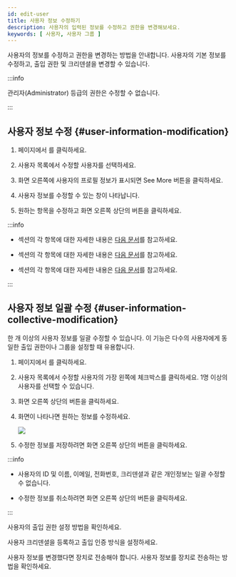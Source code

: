 ```yaml
---
id: edit-user
title: 사용자 정보 수정하기
description: 사용자의 입력된 정보를 수정하고 권한을 변경해보세요.
keywords: [ 사용자, 사용자 그룹 ]
---
```


사용자의 정보를 수정하고 권한을 변경하는 방법을 안내합니다. 사용자의 기본 정보를 수정하고, 출입 권한 및 크리덴셜을 변경할 수 있습니다.

:::info

관리자(Administrator) 등급의 권한은 수정할 수 없습니다.

:::

## 사용자 정보 수정 {#user-information-modification}

1. <Cmd sid='shell.header.launcher' /> 페이지에서 <Cmd sid='shell.header.user' />를 클릭하세요. 

1. 사용자 목록에서 수정할 사용자를 선택하세요.

1. 화면 오른쪽에 사용자의 프로필 정보가 표시되면 <Cmd>See More</Cmd> 버튼을 클릭하세요.

1. 사용자 정보를 수정할 수 있는 창이 나타납니다.

1. 원하는 항목을 수정하고 화면 오른쪽 상단의 <Cmd sid='common.save' /> 버튼을 클릭하세요.

:::info

* <Cmd sid='team.user.information' /> 섹션의 각 항목에 대한 자세한 내용은 [다음 문서](add-user-basic-info)를 참고하세요.

* <Cmd sid='team.user.permission.title' /> 섹션의 각 항목에 대한 자세한 내용은 [다음 문서](set-permission)를 참고하세요.

* <Cmd sid='team.user.credential.title' /> 섹션의 각 항목에 대한 자세한 내용은 [다음 문서](enroll-credential)를 참고하세요.

:::

## 사용자 정보 일괄 수정 {#user-information-collective-modification}

한 개 이상의 사용자 정보를 일괄 수정할 수 있습니다. 이 기능은 다수의 사용자에게 동일한 출입 권한이나 그룹을 설정할 때 유용합니다.

1. <Cmd sid='shell.header.launcher' /> 페이지에서 <Cmd sid='shell.header.user' />를 클릭하세요. 

1. 사용자 목록에서 수정할 사용자의 가장 왼쪽에 체크박스를 클릭하세요. 1명 이상의 사용자를 선택할 수 있습니다.

1. 화면 오른쪽 상단의 <Cmd sid='common.batchEdit' /> 버튼을 클릭하세요.

1. <Cmd sid='common.batchEdit' /> 화면이 나타나면 원하는 정보를 수정하세요.

    <Image src='/img/biostarx-edit-user-batch-edit.png' />

1. 수정한 정보를 저장하려면 화면 오른쪽 상단의 <Cmd sid='common.save' /> 버튼을 클릭하세요.

:::info

* 사용자의 ID 및 이름, 이메일, 전화번호, 크리덴셜과 같은 개인정보는 일괄 수정할 수 없습니다.

* 수정한 정보를 취소하려면 화면 오른쪽 상단의 <Cmd sid='common.cancel' /> 버튼을 클릭하세요.

:::

<NextStep>
<NextItem to='set-permission'>

사용자의 출입 권한 설정 방법을 확인하세요.

</NextItem>
<NextItem to='enroll-credential'>

사용자 크리덴셜을 등록하고 출입 인증 방식을 설정하세요.

</NextItem>
<NextItem to='transfer-user-info-to-device'>

사용자 정보를 변경했다면 장치로 전송해야 합니다. 사용자 정보를 장치로 전송하는 방법을 확인하세요.

</NextItem>
</NextStep>